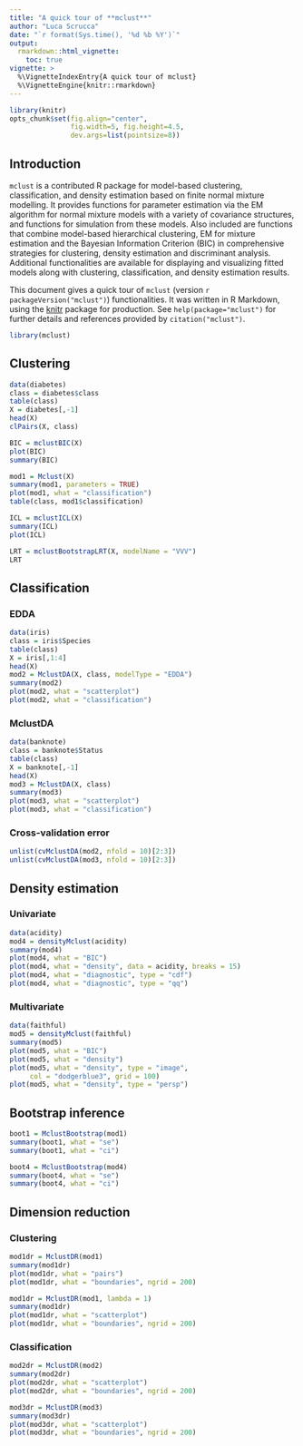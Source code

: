 ```yaml
---
title: "A quick tour of **mclust**"
author: "Luca Scrucca"
date: "`r format(Sys.time(), '%d %b %Y')`"
output: 
  rmarkdown::html_vignette:
    toc: true
vignette: >
  %\VignetteIndexEntry{A quick tour of mclust}
  %\VignetteEngine{knitr::rmarkdown}
---
```



```r
library(knitr)
opts_chunk$set(fig.align="center",
               fig.width=5, fig.height=4.5,
               dev.args=list(pointsize=8))
```

## Introduction

`mclust` is a contributed R package for model-based clustering, classification, and density estimation based on finite normal mixture modelling. It provides functions for parameter estimation via the EM algorithm for normal mixture models with a variety of covariance structures, and functions for simulation from these models. Also included are functions that combine model-based hierarchical clustering, EM for mixture estimation and the Bayesian Information Criterion (BIC) in comprehensive strategies for clustering, density estimation and discriminant analysis. Additional functionalities are available for displaying and visualizing fitted models along with clustering, classification, and density estimation results.

This document gives a quick tour of `mclust` (version `r packageVersion("mclust")`) functionalities. It was written in R Markdown, using the [knitr](http://cran.r-project.org/package=knitr) package for production. 
See `help(package="mclust")` for further details and references provided by `citation("mclust")`.

```r
library(mclust)
```

## Clustering

```r
data(diabetes)
class = diabetes$class
table(class)
X = diabetes[,-1]
head(X)
clPairs(X, class)

BIC = mclustBIC(X)
plot(BIC)
summary(BIC)

mod1 = Mclust(X)
summary(mod1, parameters = TRUE)
plot(mod1, what = "classification")
table(class, mod1$classification)

ICL = mclustICL(X)
summary(ICL)
plot(ICL)

LRT = mclustBootstrapLRT(X, modelName = "VVV")
LRT
```

## Classification

### EDDA
```r
data(iris)
class = iris$Species
table(class)
X = iris[,1:4]
head(X)
mod2 = MclustDA(X, class, modelType = "EDDA")
summary(mod2)
plot(mod2, what = "scatterplot")
plot(mod2, what = "classification")
```

### MclustDA
```r
data(banknote)
class = banknote$Status
table(class)
X = banknote[,-1]
head(X)
mod3 = MclustDA(X, class)
summary(mod3)
plot(mod3, what = "scatterplot")
plot(mod3, what = "classification")
```

### Cross-validation error
```r
unlist(cvMclustDA(mod2, nfold = 10)[2:3])
unlist(cvMclustDA(mod3, nfold = 10)[2:3])
```

## Density estimation

### Univariate
```r
data(acidity)
mod4 = densityMclust(acidity)
summary(mod4)
plot(mod4, what = "BIC")
plot(mod4, what = "density", data = acidity, breaks = 15)
plot(mod4, what = "diagnostic", type = "cdf")
plot(mod4, what = "diagnostic", type = "qq")
```

### Multivariate
```r
data(faithful)
mod5 = densityMclust(faithful)
summary(mod5)
plot(mod5, what = "BIC")
plot(mod5, what = "density")
plot(mod5, what = "density", type = "image", 
     col = "dodgerblue3", grid = 100)
plot(mod5, what = "density", type = "persp")
```

## Bootstrap inference

```r
boot1 = MclustBootstrap(mod1)
summary(boot1, what = "se")
summary(boot1, what = "ci")

boot4 = MclustBootstrap(mod4)
summary(boot4, what = "se")
summary(boot4, what = "ci")
```

## Dimension reduction 

### Clustering
```r
mod1dr = MclustDR(mod1)
summary(mod1dr)
plot(mod1dr, what = "pairs")
plot(mod1dr, what = "boundaries", ngrid = 200)

mod1dr = MclustDR(mod1, lambda = 1)
summary(mod1dr)
plot(mod1dr, what = "scatterplot")
plot(mod1dr, what = "boundaries", ngrid = 200)
```

### Classification
```r
mod2dr = MclustDR(mod2)
summary(mod2dr)
plot(mod2dr, what = "scatterplot")
plot(mod2dr, what = "boundaries", ngrid = 200)

mod3dr = MclustDR(mod3)
summary(mod3dr)
plot(mod3dr, what = "scatterplot")
plot(mod3dr, what = "boundaries", ngrid = 200)
```

